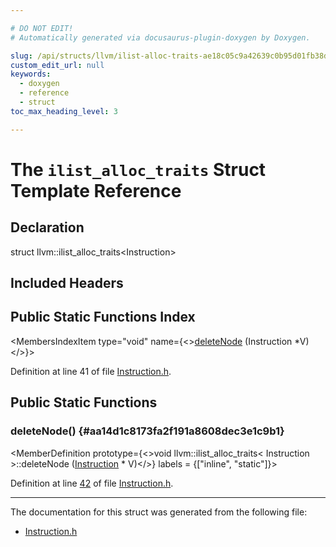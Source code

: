 ```yaml
---

# DO NOT EDIT!
# Automatically generated via docusaurus-plugin-doxygen by Doxygen.

slug: /api/structs/llvm/ilist-alloc-traits-ae18c05c9a42639c0b95d01fb38d55c7
custom_edit_url: null
keywords:
  - doxygen
  - reference
  - struct
toc_max_heading_level: 3

---
```





# The `ilist_alloc_traits` Struct Template Reference

<DoxygenPage pluginConfig={pluginConfig}>



## Declaration

<CodeBlock>struct llvm::ilist_alloc_traits&lt;Instruction&gt;</CodeBlock>

## Included Headers

<IncludesList>
<IncludesListItem
  filePath="llvm/IR/Instruction.h"
  permalink="/docs/api/files/include/include/llvm/include/llvm/ir/instruction-h"
  isLocal="true" />
</IncludesList>

## Public Static Functions Index

<MembersIndex>

<MembersIndexItem
  type="void"
  name={<><a href="#aa14d1c8173fa2f191a8608dec3e1c9b1">deleteNode</a> (Instruction &#42;V)</>}>
</MembersIndexItem>

</MembersIndex>


Definition at line 41 of file <a href="/docs/api/files/include/include/llvm/include/llvm/ir/instruction-h">Instruction.h</a>.

<SectionDefinition>

## Public Static Functions

### deleteNode() {#aa14d1c8173fa2f191a8608dec3e1c9b1}

<MemberDefinition
  prototype={<>void llvm::ilist&#95;alloc&#95;traits&lt; Instruction &gt;::deleteNode (<a href="/docs/api/classes/llvm/instruction">Instruction</a> &#42; V)</>}
  labels = {["inline", "static"]}>

Definition at line <a href="/docs/api/files/include/include/llvm/include/llvm/ir/instruction-h/#l00042">42</a> of file <a href="/docs/api/files/include/include/llvm/include/llvm/ir/instruction-h">Instruction.h</a>.
</MemberDefinition>

</SectionDefinition>

<hr/>

The documentation for this struct was generated from the following file:

<ul>
<li><a href="/docs/api/files/include/include/llvm/include/llvm/ir/instruction-h">Instruction.h</a></li>
</ul>

</DoxygenPage>

